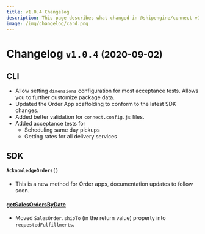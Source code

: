 ```yaml
---
title: v1.0.4 Changelog
description: This page describes what changed in @shipengine/connect v1.0.4
image: /img/changelog/card.png
---
```


Changelog `v1.0.4` <small>(2020-09-02)</small>
=========================================================


CLI
---------------------------------------

- Allow setting `dimensions` configuration for most acceptance tests. Allows you to further customize package data.
- Updated the Order App scaffolding to conform to the latest SDK changes.
- Added better validation for `connect.config.js` files.
- Added acceptance tests for
  - Scheduling same day pickups
  - Getting rates for all delivery services



SDK
---------------------------------------

#### `AcknowledgeOrders()`
- This is a new method for Order apps, documentation updates to follow soon.

#### [getSalesOrdersByDate](../docs/v1/reference/methods/get-sales-orders-by-date.mdx)
  - Moved `SalesOrder.shipTo` (in the return value) property into `requestedFulfillments`.
